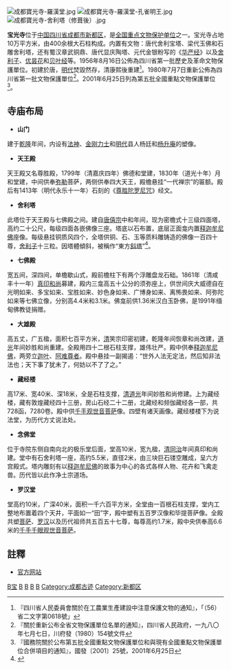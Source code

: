{{msg:四川省文物保護單位
|名稱 = 寶光寺
|編號 = 44
|圖片 = 
|級別 = S01
|分類 = 
|時代 = [[清代|清代]]
|地点 = [[四川省|四川省]][[溫江專區|溫江專區]][[新都縣|新都縣]]城郊
|坐標 =
|登錄 = 1956年8月16日
}}
{{msg:四川省文物保護單位
|名稱 = 寶光寺
|編號 = 96
|圖片 = 
|級別 = S1
|分類 = 
|時代 = [[清代|清代]]
|地点 = [[四川省|四川省]][[新都縣|新都縣]]
|坐標 =
|登錄 = 1980年7月7日
}}
{{msg:四川省文物保護單位
|名稱 = 寶光寺
|編號 = 383
|圖片 = [[File:Baoguangsi.jpg|200px]]
|級別 = 105
|分類 = 古建筑
|時代 = [[清代|清代]]
|地点 = [[四川省|四川省]][[新都縣|新都縣]]
|坐標 =
|登錄 = 2001年6月25日
}}

[[File:成都寶光寺-羅漢堂.jpg|thumb]]
[[File:成都寶光寺-羅漢堂-孔雀明王.jpg|thumb]]
[[File:成都寶光寺-舍利塔（修葺後）.jpg|thumb]]

'''宝光寺'''位于[[中国|中国]][[四川省|四川省]][[成都市|成都市]][[新都区|新都区]]，是[[全国重点文物保护单位|全国重点文物保护单位]]之一。宝光寺占地10万平方米，由400余根大石柱构成。内置有文物：唐代舍利宝塔、梁代玉佛和石雕舍利塔，还有蜀汉章武铜鼎、唐代显庆陶塔、元代金银粉写的《[[华严经|华严经]]》以及[[舍利子|舍利子]]、[[优昙花|优昙花]]和[[贝叶经|贝叶经]]等。1956年8月16日公佈為四川省第一批歷史及革命文物保護單位。初建於唐，[[明代|明代]]焚毀然存，清康熙後重建<ref>『四川省人民委員會關於在工農業生產建設中注意保護文物的通知』，「（56）省二文字第0618號」</ref>。1980年7月7日重新公佈為四川省第一批文物保護單位<ref>『關於重新公布全省文物保護單位名單的通知』，四川省人民政府，一九八〇年七月七日，川府發（1980）154號文件</ref>。2001年6月25日列為第五批全國重點文物保護單位<ref>『國務院關於公布第五批全國重點文物保護單位和與現有全國重點文物保護單位合併項目的通知』，國發〔2001〕25號，2001年6月25日</ref>。

==寺庙布局==
*'''山门'''
建于[[乾隆|乾隆]]年间，内设有[[法神|法神]]、[[金刚力士|金刚力士]]和[[明代|明代]]县人杨廷和[[杨升庵|杨升庵]]的塑像。
*'''天王殿'''
天王殿又名尊胜殿，1799年（清嘉庆四年）佛德和堂建，1830年（道光十年）月和堂建，中间供奉[[彌勒菩薩|弥勒]]菩萨，两侧供奉四大天王，殿檐悬挂“一代禅宗”的匾额。殿后有1413年（明代永乐十一年）石刻的《[[尊胜陀罗尼咒|尊胜陀罗尼咒]]》经文。
*'''舍利塔'''
此塔位于天王殿与七佛殿之间。建自[[唐僖宗|唐僖宗]]中和年间，现为密檐式十三级四面塔，高约二十公尺，每级四面各嵌佛像三座。塔底以石布置，底层正面龛内置[[释迦牟尼佛|释迦牟尼佛]]座像。每级悬挂铜质风四个，全塔供铜、石、玉等质料雕铸造的佛像一百四十尊，[[舍利子|舍利子]]十三粒。因塔體傾斜，被稱作“東方[[比薩斜塔|斜塔]]”<ref>{{Cite web |url=http://www.xindu.gov.cn/xdq/lswh/2017-06/07/content_60ef95f29b4b43e295c6380a9b4828ac.shtml |title=宝光塔的艺术与文化.新都區政府官網 |access-date=2019-05-12 |archive-url=https://web.archive.org/web/20190512161027/http://www.xindu.gov.cn/xdq/lswh/2017-06/07/content_60ef95f29b4b43e295c6380a9b4828ac.shtml |archive-date=2019-05-12 |dead-url=yes }}</ref>。
*'''七佛殿'''
宽五间，深四间，单檐歇山式，殿前檐柱下有两个浮雕盘龙石础。1861年（清咸丰十一年）[[真印和尚|真印和尚]]募建，殿内三龛高五十公分的须弥座上，供世间庆大威德自在光明如来、多宝如来、宝胜如来、妙色身如来、广博身如来、离怖畏如来、阿弥陀如来等七佛立像，分别高4.4米和3.1米。佛龛前供1.36米汉白玉卧佛，是1991年缅甸佛教徒捐赠。
*'''大雄殿'''
高五丈，广五楹，面积七百平方米，[[清|清]]笑宗印密初建，乾隆年间恢章和尚改建，[[道光|道光]]年间妙胜和尚重建。全殿用四十二根石柱支撑，雄伟壮严。殿中供奉[[释迦牟尼佛|释迦牟尼佛]]，两旁立[[迦叶|迦叶]]、[[阿难尊者|阿难尊者]]。殿中悬挂一副揭遏：“世外人法无定法，然后知非法法也；天下事了犹未了，何妨以不了了之。”
*'''藏经楼'''
高17米、宽40米、深18米，全是石柱支撑，[[清|清]][[道光|道光]]年间妙胜和尚修建。上为藏经楼，藏有敦煌藏经四十三册，房山石经二十二册，北藏经和频伽藏经各一部，共728函，7280卷。殿中供[[千手观世音菩萨|千手观世音菩萨]]像。四壁有诸天画像。藏经楼楼下为说法堂，为历代方丈说法处。
*'''念佛堂'''
位于寺院东侧自南向北的极乐堂后面，堂高10米，宽九楹，[[清|清]][[同治|同治]]年间真印和尚建。堂中有石舍利塔一座，高约5.5米，直径2米，由三块巨石镂空雕成，呈六方宫殿式。塔内雕刻有以[[释迦牟尼佛|释迦牟尼佛]]的故事为中心的各式各样人物、花卉和飞禽走兽。历代皆以此作净土宗道场。
*'''罗汉堂'''
堂高约10米，广深40米，面积一千六百平方米，全堂由一百根石柱支撑，堂内工整地布置着四个天井，平面如一“田”字，殿中塑有五百罗汉像和毕提菩萨像。全殿共塑[[菩萨|菩萨]]、[[罗汉|罗汉]]以及历代祖师共五百五十七尊，每尊高约1.7米，殿中央供奉高6.6米的[[千手千眼观世音菩萨|千手千眼观世音菩萨]]。

==註釋==
{{reflist}}
*[http://www.baoguangsi.org/index.html 官方网站]{{Wayback|url=http://www.baoguangsi.org/index.html |date=20110826122739 }}
{{四川全国重点文物保护单位}}
{{China-buddhism-temple}}
[[Category:汉族地区佛教全国重点寺院|B宝]]
[[Category:唐朝的塔|B]]
[[Category:密檐式塔|B]]
[[Category:四川佛寺|B]]
[[Category:四川的塔|B]]
[[Category:成都古迹|Category:成都古迹]]
[[Category:新都区|Category:新都区]]